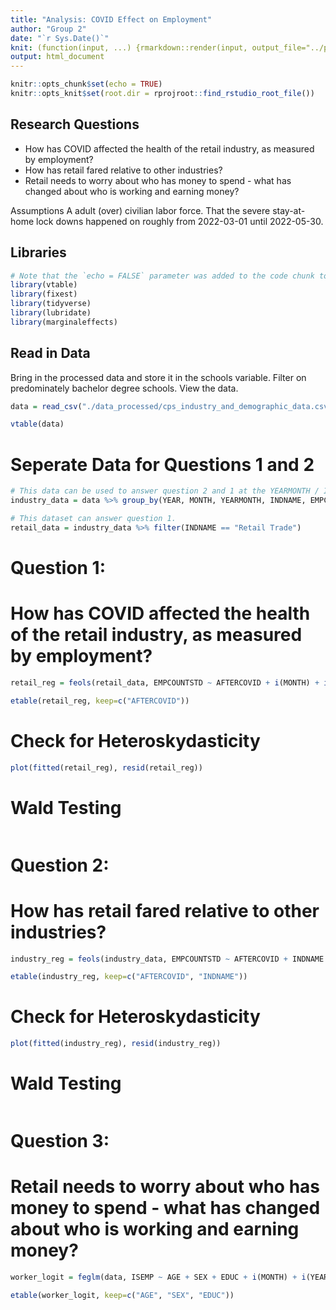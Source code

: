 ```yaml
---
title: "Analysis: COVID Effect on Employment"
author: "Group 2"
date: "`r Sys.Date()`"
knit: (function(input, ...) {rmarkdown::render(input, output_file="../paper/analysis.html")})
output: html_document
---
```


```r
knitr::opts_chunk$set(echo = TRUE)
knitr::opts_knit$set(root.dir = rprojroot::find_rstudio_root_file())
```

## Research Questions

* How has COVID affected the health of the retail industry, as measured by employment?
* How has retail fared relative to other industries?
* Retail needs to worry about who has money to spend - what has changed about who is      working and earning money?

Assumptions
A adult (over) civilian labor force. That the severe stay-at-home lock downs happened on roughly from 2022-03-01 until 2022-05-30.

## Libraries

``` r
# Note that the `echo = FALSE` parameter was added to the code chunk to prevent printing of the R code that generated the plot.
library(vtable)
library(fixest)
library(tidyverse)
library(lubridate)
library(marginaleffects)
```

## Read in Data

Bring in the processed data and store it in the schools variable. Filter on predominately bachelor degree schools. View the data.

```r
data = read_csv("./data_processed/cps_industry_and_demographic_data.csv")

vtable(data)
```
# Seperate Data for Questions 1 and 2
```r
# This data can be used to answer question 2 and 1 at the YEARMONTH / INDNAME level.
industry_data = data %>% group_by(YEAR, MONTH, YEARMONTH, INDNAME, EMPCOUNTSTD, AFTERCOVID) %>% summarise()

# This dataset can answer question 1.
retail_data = industry_data %>% filter(INDNAME == "Retail Trade")
```

# Question 1: 
# How has COVID affected the health of the retail industry, as measured by employment?
```r
retail_reg = feols(retail_data, EMPCOUNTSTD ~ AFTERCOVID + i(MONTH) + i(YEAR))

etable(retail_reg, keep=c("AFTERCOVID"))
```
# Check for Heteroskydasticity
```r
plot(fitted(retail_reg), resid(retail_reg))
```
# Wald Testing
```r
```


# Question 2: 
# How has retail fared relative to other industries?
```r
industry_reg = feols(industry_data, EMPCOUNTSTD ~ AFTERCOVID + INDNAME + AFTERCOVID*INDNAME + i(MONTH) + i(YEAR))

etable(industry_reg, keep=c("AFTERCOVID", "INDNAME"))
```
# Check for Heteroskydasticity
```r
plot(fitted(industry_reg), resid(industry_reg))
```
# Wald Testing
```r
```


# Question 3: 
# Retail needs to worry about who has money to spend - what has changed about who is      working and earning money?
```r
worker_logit = feglm(data, ISEMP ~ AGE + SEX + EDUC + i(MONTH) + i(YEAR) | STATEFIP, weights = data$WTFINL, family = binomial(link = "logit"))

etable(worker_logit, keep=c("AGE", "SEX", "EDUC"))
```
